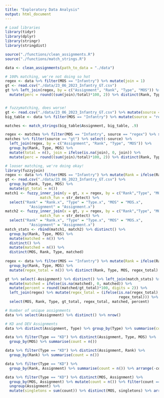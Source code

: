 ```yaml
---
title: "Exploratory Data Analysis"
output: html_document
---
```


```r
# Load libraries
library(tidyr)
library(dplyr)
library(stringr)
library(stringdist)
```

```r
source("./functions/clean_assignments.R")
source("./functions/match_strings.R")

data <- clean_assignments(path_to_data = "./data")

# 100% matching, we're not doing so hot
regex <- data %>% filter(MOS == "Infantry") %>% mutate(join = 1) 
gt <- read.csv("./data/23_06_2023_Infantry_GT.csv") 
gt %>% left_join(regex, by = c("Assignment", "Rank", "Type", "MOS")) %>% group_by(Rank, Type, MOS) %>% mutate(total = n(), join = ifelse(is.na(join), 0, join)) %>%
  mutate(perc = round((sum(join)/total)*100, 2)) %>% distinct(Rank, Type, total, perc)


# fuzzymatching, does worse!
gt <- read.csv("./data/23_06_2023_Infantry_GT.csv") %>% mutate(source = "gt")
big_table <- data %>% filter(MOS == "Infantry") %>% mutate(source = "regex") %>% rbind(gt)

matches <- match_strings(big_table$Assignment, big_table, .9)

regex <- matches %>% filter(MOS == "Infantry", source == "regex") %>% select(-source) %>% mutate(join = 1)
matches %>% filter(source == "gt") %>% select(-source) %>%
  left_join(regex, by = c("Assignment", "Rank", "Type", "MOS")) %>% 
  group_by(Rank, Type, MOS) %>% 
  mutate(total = n(), join = ifelse(is.na(join), 0, join)) %>% 
  mutate(perc = round((sum(join)/total)*100, 2)) %>% distinct(Rank, Type, total, perc)

# looser matching, we're doing okay!
library(fuzzyjoin)
regex <- data %>% filter(MOS == "Infantry") %>% mutate(Rank = ifelse(Rank == "CAP", "CPT", Rank))
gt <- read.csv("./data/23_06_2023_Infantry_GT.csv") %>% 
  group_by(Rank, Type, MOS) %>% 
  mutate(gt_total = n())
match1 <- fuzzy_inner_join(y = gt, x = regex, by = c("Rank","Type", "MOS", "Assignment"),
                match_fun = str_detect) %>%
  select("Rank" = "Rank.x", "Type" = "Type.x", "MOS" = "MOS.x",
           "Assignment" = "Assignment.x")
match2 <- fuzzy_inner_join(x = gt, y = regex, by = c("Rank","Type", "MOS", "Assignment"),
                match_fun = str_detect) %>%
  select("Rank" = "Rank.x", "Type" = "Type.x", "MOS" = "MOS.x",
           "Assignment" = "Assignment.x")
match_stats <- rbind(match1, match2) %>% distinct() %>% 
  group_by(Rank, Type, MOS) %>% 
  mutate(matched = n()) %>%
  distinct() %>%
  mutate(matched = n()) %>% 
  distinct(MOS, Rank, Type, matched)
  
regex <- data %>% filter(MOS == "Infantry") %>% mutate(Rank = ifelse(Rank == "CAP", "CPT", Rank)) %>%
  group_by(Rank, Type, MOS) %>% 
  mutate(regex_total = n()) %>% distinct(Rank, Type, MOS, regex_total)

gt %>% select(-Assignment) %>% distinct() %>% left_join(match_stats) %>%
  mutate(matched = ifelse(is.na(matched), 0, matched)) %>%
  mutate(percent = round((matched/gt_total)*100, digits = 2)) %>%
  left_join(regex) %>% mutate(regex_total = (ifelse(is.na(regex_total), 0,
                                                    regex_total))) %>%
  select(MOS, Rank, Type, gt_total, regex_total, matched, percent)
```

```r
# Number of unique assignments
data %>% select(Assignment) %>% distinct() %>% nrow()

# KD and DEV Assignments
data %>% distinct(Assignment, Type) %>% group_by(Type) %>% summarise(count = n())

data %>% filter(Type == "KD") %>% distinct(Assignment, Type, MOS) %>% 
  group_by(MOS) %>% summarise(count = n())

data %>% filter(Type == "KD") %>% distinct(Assignment, Rank) %>% 
  group_by(Rank) %>% summarise(count = n())

data %>% filter(Type == "KD") %>%
  group_by(Rank, Assignment) %>% summarise(count = n()) %>% arrange(-count)

data %>% filter(Type == "KD") %>% distinct(MOS, Assignment) %>%
  group_by(MOS, Assignment) %>% mutate(count = n()) %>% filter(count == 1) %>% 
  ungroup(Assignment) %>%
  mutate(singletons = sum(count)) %>% distinct(MOS, singletons) %>% arrange(-singletons)
```

